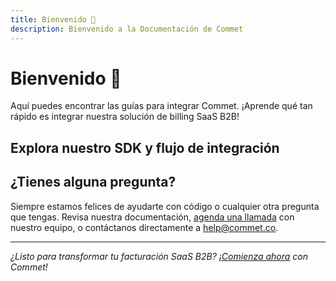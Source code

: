 ```yaml
---
title: Bienvenido 👋
description: Bienvenido a la Documentación de Commet
---
```


# Bienvenido 👋

Aquí puedes encontrar las guías para integrar Commet. ¡Aprende qué tan rápido es integrar nuestra solución de billing SaaS B2B!

## Explora nuestro SDK y flujo de integración

<Cards>
  <Card 
    title="Guía de Inicio Rápido del SDK" 
    description="Ponte en marcha con Commet en minutos. Sigue nuestra guía paso a paso para integrar facturación en tu SaaS."
    href="/docs/library/quickstart"
  />

  <Card 
    title="Resumen de la Plataforma" 
    description="Aprende qué es Commet y cómo funciona. Descubre por qué nuestra plataforma de billing está diseñada específicamente para empresas SaaS B2B escalando en América Latina."
    href="/docs/platform"
  />
</Cards>

## ¿Tienes alguna pregunta?

Siempre estamos felices de ayudarte con código o cualquier otra pregunta que tengas. Revisa nuestra documentación, [agenda una llamada](/docs/platform/schedule-call) con nuestro equipo, o contáctanos directamente a [help@commet.co](mailto:help@commet.co).

---

*¿Listo para transformar tu facturación SaaS B2B? [¡Comienza ahora](/docs/library/quickstart) con Commet!*
